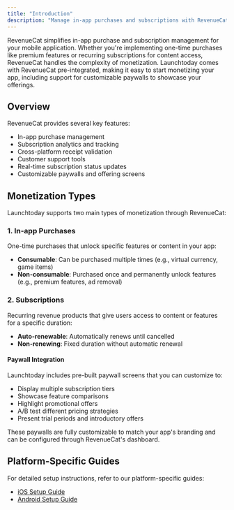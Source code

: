```yaml
---
title: "Introduction"
description: "Manage in-app purchases and subscriptions with RevenueCat"
---
```


RevenueCat simplifies in-app purchase and subscription management for your mobile application. Whether you're implementing one-time purchases like premium features or recurring subscriptions for content access, RevenueCat handles the complexity of monetization. Launchtoday comes with RevenueCat pre-integrated, making it easy to start monetizing your app, including support for customizable paywalls to showcase your offerings.

## Overview

RevenueCat provides several key features:

- In-app purchase management
- Subscription analytics and tracking
- Cross-platform receipt validation
- Customer support tools
- Real-time subscription status updates
- Customizable paywalls and offering screens

## Monetization Types

Launchtoday supports two main types of monetization through RevenueCat:

### 1. In-app Purchases
One-time purchases that unlock specific features or content in your app:
- **Consumable**: Can be purchased multiple times (e.g., virtual currency, game items)
- **Non-consumable**: Purchased once and permanently unlock features (e.g., premium features, ad removal)

### 2. Subscriptions
Recurring revenue products that give users access to content or features for a specific duration:
- **Auto-renewable**: Automatically renews until cancelled
- **Non-renewing**: Fixed duration without automatic renewal

#### Paywall Integration
Launchtoday includes pre-built paywall screens that you can customize to:
- Display multiple subscription tiers
- Showcase feature comparisons
- Highlight promotional offers
- A/B test different pricing strategies
- Present trial periods and introductory offers

These paywalls are fully customizable to match your app's branding and can be configured through RevenueCat's dashboard.

## Platform-Specific Guides

For detailed setup instructions, refer to our platform-specific guides:
- [iOS Setup Guide](/react-native-cli/revenueCat/ios)
- [Android Setup Guide](/react-native-cli/revenueCat/android) 
